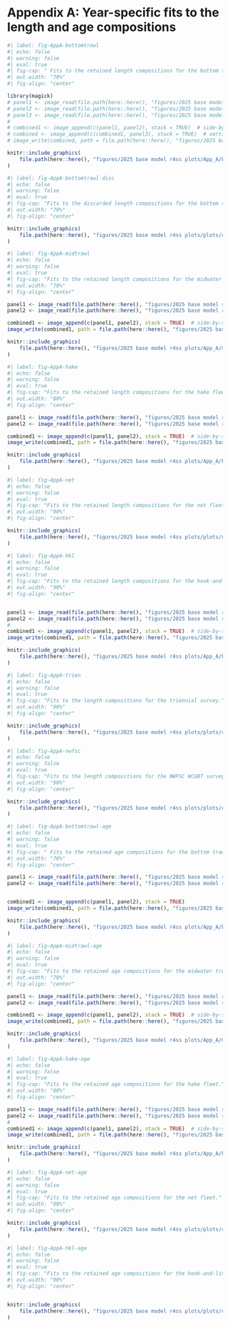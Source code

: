 
# Appendix A: Year-specific fits to the length and age compositions

```r
#| label: fig-AppA-bottomtrawl
#| echo: false
#| warning: false
#| eval: true
#| fig-cap: " Fits to the retained length compositions for the bottom trawl fleet."
#| out.width: "70%"
#| fig-align: "center"

library(magick)
# panel1 <- image_read(file.path(here::here(), "figures/2025 base model r4ss plots/plots/comp_lenfit_flt1mkt2_page1.png"))
# panel2 <- image_read(file.path(here::here(), "figures/2025 base model r4ss plots/plots/comp_lenfit_flt1mkt2_page2.png"))
# panel3 <- image_read(file.path(here::here(), "figures/2025 base model r4ss plots/plots/comp_lenfit_flt1mkt2_page3.png"))
# 
# combined1 <- image_append(c(panel1, panel2), stack = TRUE)  # side-by-side
# combined <- image_append(c(combined1, panel3), stack = TRUE)  # vertical stack
# image_write(combined, path = file.path(here::here(), "figures/2025 base model r4ss plots/App_A/bottom_lenfit.png"))

knitr::include_graphics(
    file.path(here::here(), "figures/2025 base model r4ss plots/App_A/bottom_lenfit.png")
)

```

```r
#| label: fig-AppA-bottomtrawl-disc
#| echo: false
#| warning: false
#| eval: true
#| fig-cap: "Fits to the discarded length compositions for the bottom trawl fleet."
#| out.width: "70%"
#| fig-align: "center"

knitr::include_graphics(
    file.path(here::here(), "figures/2025 base model r4ss plots/plots/comp_lenfit_flt1mkt1.png")
)

```

```r
#| label: fig-AppA-midtrawl
#| echo: false
#| warning: false
#| eval: true
#| fig-cap: "Fits to the retained length compositions for the midwater trawl fleet."
#| out.width: "70%"
#| fig-align: "center"

panel1 <- image_read(file.path(here::here(), "figures/2025 base model r4ss plots/plots/comp_lenfit_flt2mkt2_page1.png"))
panel2 <- image_read(file.path(here::here(), "figures/2025 base model r4ss plots/plots/comp_lenfit_flt2mkt2_page2.png"))

combined1 <- image_append(c(panel1, panel2), stack = TRUE)  # side-by-side
image_write(combined1, path = file.path(here::here(), "figures/2025 base model r4ss plots/App_A/midwater_lenfit.png"))

knitr::include_graphics(
    file.path(here::here(), "figures/2025 base model r4ss plots/App_A/midwater_lenfit.png")
)

```

```r
#| label: fig-AppA-hake
#| echo: false
#| warning: false
#| eval: true
#| fig-cap: "Fits to the retained length compositions for the hake fleet."
#| out.width: "80%"
#| fig-align: "center"

panel1 <- image_read(file.path(here::here(), "figures/2025 base model r4ss plots/plots/comp_lenfit_flt3mkt0_page1.png"))
panel2 <- image_read(file.path(here::here(), "figures/2025 base model r4ss plots/plots/comp_lenfit_flt3mkt0_page2.png"))

combined1 <- image_append(c(panel1, panel2), stack = TRUE)  # side-by-side
image_write(combined1, path = file.path(here::here(), "figures/2025 base model r4ss plots/App_A/hake_lenfit.png"))

knitr::include_graphics(
    file.path(here::here(), "figures/2025 base model r4ss plots/App_A/hake_lenfit.png")
)

```

```r
#| label: fig-AppA-net
#| echo: false
#| warning: false
#| eval: true
#| fig-cap: "Fits to the retained length compositions for the net fleet."
#| out.width: "90%"
#| fig-align: "center"

knitr::include_graphics(
    file.path(here::here(), "figures/2025 base model r4ss plots/plots/comp_lenfit_flt4mkt0.png")
)

```

```r
#| label: fig-AppA-hkl
#| echo: false
#| warning: false
#| eval: true
#| fig-cap: "Fits to the retained length compositions for the hook-and-line fleet."
#| out.width: "90%"
#| fig-align: "center"


panel1 <- image_read(file.path(here::here(), "figures/2025 base model r4ss plots/plots/comp_lenfit_flt5mkt0_page1.png"))
panel2 <- image_read(file.path(here::here(), "figures/2025 base model r4ss plots/plots/comp_lenfit_flt5mkt0_page2.png"))
#
combined1 <- image_append(c(panel1, panel2), stack = TRUE)  # side-by-side
image_write(combined1, path = file.path(here::here(), "figures/2025 base model r4ss plots/App_A/hkl_lenfit.png"))

knitr::include_graphics(
    file.path(here::here(), "figures/2025 base model r4ss plots/App_A/hkl_lenfit.png")
)

```

```r
#| label: fig-AppA-trien
#| echo: false
#| warning: false
#| eval: true
#| fig-cap: "Fits to the length compositions for the triennial survey."
#| out.width: "90%"
#| fig-align: "center"

knitr::include_graphics(
    file.path(here::here(), "figures/2025 base model r4ss plots/plots/comp_lenfit_flt7mkt0.png")
)

```

```r
#| label: fig-AppA-nwfsc
#| echo: false
#| warning: false
#| eval: true
#| fig-cap: "Fits to the length compositions for the NWFSC WCGBT survey."
#| out.width: "90%"
#| fig-align: "center"

knitr::include_graphics(
    file.path(here::here(), "figures/2025 base model r4ss plots/plots/comp_lenfit_flt8mkt0.png")
)

```


```r
#| label: fig-AppA-bottomtrawl-age
#| echo: false
#| warning: false
#| eval: true
#| fig-cap: " Fits to the retained age compositions for the bottom trawl fleet."
#| out.width: "70%"
#| fig-align: "center"

panel1 <- image_read(file.path(here::here(), "figures/2025 base model r4ss plots/plots/comp_agefit_flt1mkt2_page1.png"))
panel2 <- image_read(file.path(here::here(), "figures/2025 base model r4ss plots/plots/comp_agefit_flt1mkt2_page2.png"))


combined1 <- image_append(c(panel1, panel2), stack = TRUE)
image_write(combined1, path = file.path(here::here(), "figures/2025 base model r4ss plots/App_A/bottom_agefit.png"))

knitr::include_graphics(
    file.path(here::here(), "figures/2025 base model r4ss plots/App_A/bottom_agefit.png")
)

```


```r
#| label: fig-AppA-midtrawl-age
#| echo: false
#| warning: false
#| eval: true
#| fig-cap: "Fits to the retained age compositions for the midwater trawl fleet."
#| out.width: "70%"
#| fig-align: "center"

panel1 <- image_read(file.path(here::here(), "figures/2025 base model r4ss plots/plots/comp_agefit_flt2mkt2_page1.png"))
panel2 <- image_read(file.path(here::here(), "figures/2025 base model r4ss plots/plots/comp_agefit_flt2mkt2_page2.png"))

combined1 <- image_append(c(panel1, panel2), stack = TRUE)  # side-by-side
image_write(combined1, path = file.path(here::here(), "figures/2025 base model r4ss plots/App_A/midwater_agefit.png"))

knitr::include_graphics(
    file.path(here::here(), "figures/2025 base model r4ss plots/App_A/midwater_agefit.png")
)

```

```r
#| label: fig-AppA-hake-age
#| echo: false
#| warning: false
#| eval: true
#| fig-cap: "Fits to the retained age compositions for the hake fleet."
#| out.width: "80%"
#| fig-align: "center"

panel1 <- image_read(file.path(here::here(), "figures/2025 base model r4ss plots/plots/comp_agefit_flt3mkt0_page1.png"))
panel2 <- image_read(file.path(here::here(), "figures/2025 base model r4ss plots/plots/comp_agefit_flt3mkt0_page2.png"))
#
combined1 <- image_append(c(panel1, panel2), stack = TRUE)  # side-by-side
image_write(combined1, path = file.path(here::here(), "figures/2025 base model r4ss plots/App_A/hake_agefit.png"))

knitr::include_graphics(
    file.path(here::here(), "figures/2025 base model r4ss plots/App_A/hake_agefit.png")
)

```

```r
#| label: fig-AppA-net-age
#| echo: false
#| warning: false
#| eval: true
#| fig-cap: "Fits to the retained age compositions for the net fleet."
#| out.width: "90%"
#| fig-align: "center"

knitr::include_graphics(
    file.path(here::here(), "figures/2025 base model r4ss plots/plots/comp_agefit_flt4mkt0.png")
)

```

```r
#| label: fig-AppA-hkl-age
#| echo: false
#| warning: false
#| eval: true
#| fig-cap: "Fits to the retained age compositions for the hook-and-line fleet."
#| out.width: "90%"
#| fig-align: "center"


knitr::include_graphics(
    file.path(here::here(), "figures/2025 base model r4ss plots/plots/comp_agefit_flt5mkt0.png")
)

```
